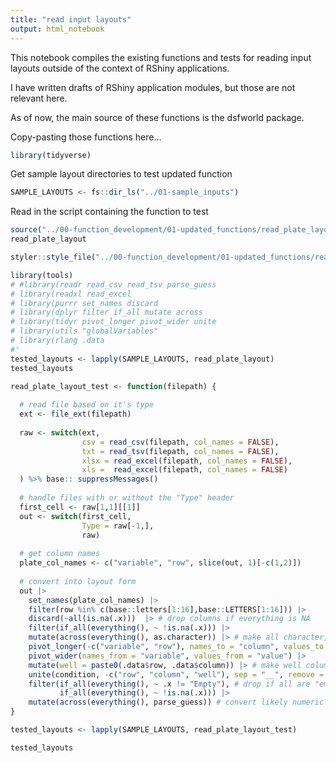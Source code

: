 ```yaml
---
title: "read input layouts"
output: html_notebook
---
```


This notebook compiles the existing functions and tests for reading input layouts outside of the context of RShiny applications.

I have written drafts of RShiny application modules, but those are not relevant here. 

As of now, the main source of these functions is the dsfworld package. 

Copy-pasting those functions here...

```r
library(tidyverse)
```
Get sample layout directories to test updated function
```r
SAMPLE_LAYOUTS <- fs::dir_ls("../01-sample_inputs")
```

Read in the script containing the function to test
```r
source("../00-function_development/01-updated_functions/read_plate_layout.R")
read_plate_layout
```

```r
styler::style_file("../00-function_development/01-updated_functions/read_plate_layout.R")
```


```r

library(tools)
# #library(readr read_csv read_tsv parse_guess
# library(readxl read_excel
# library(purrr set_names discard
# library(dplyr filter if_all mutate across
# library(tidyr pivot_longer pivot_wider unite
# library(utils "globalVariables"
# library(rlang .data
#' 
tested_layouts <- lapply(SAMPLE_LAYOUTS, read_plate_layout)
tested_layouts
```

```r
read_plate_layout_test <- function(filepath) {
  
  # read file based on it's type
  ext <- file_ext(filepath)
  
  raw <- switch(ext,
                csv = read_csv(filepath, col_names = FALSE),
                txt = read_tsv(filepath, col_names = FALSE),
                xlsx = read_excel(filepath, col_names = FALSE),
                xls =  read_excel(filepath, col_names = FALSE)
  ) %>% base:: suppressMessages()
  
  # handle files with or without the "Type" header
  first_cell <- raw[1,1][[1]]
  out <- switch(first_cell,
                Type = raw[-1,],
                raw)
  
  # get column names
  plate_col_names <- c("variable", "row", slice(out, 1)[-c(1,2)])
  
  # convert into layout form
  out |>
    set_names(plate_col_names) |>
    filter(row %in% c(base::letters[1:16],base::LETTERS[1:16])) |>
    discard(~all(is.na(.x)))  |> # drop columns if everything is NA
    filter(if_all(everything(), ~ !is.na(.x))) |>
    mutate(across(everything(), as.character)) |> # make all character, to prevent issues in pivot
    pivot_longer(-c("variable", "row"), names_to = "column", values_to = "value") |>
    pivot_wider(names_from = "variable", values_from = "value") |>
    mutate(well = paste0(.data$row, .data$column)) |> # make well column
    unite(condition, -c("row", "column", "well"), sep = "__", remove = FALSE)  |>
    filter(if_all(everything(), ~ .x != "Empty"), # drop if all are "empty" or NA (also empty)
           if_all(everything(), ~ !is.na(.x))) |>
    mutate(across(everything(), parse_guess)) # convert likely numeric variables to numeric
}

tested_layouts <- lapply(SAMPLE_LAYOUTS, read_plate_layout_test)

tested_layouts
  
```


